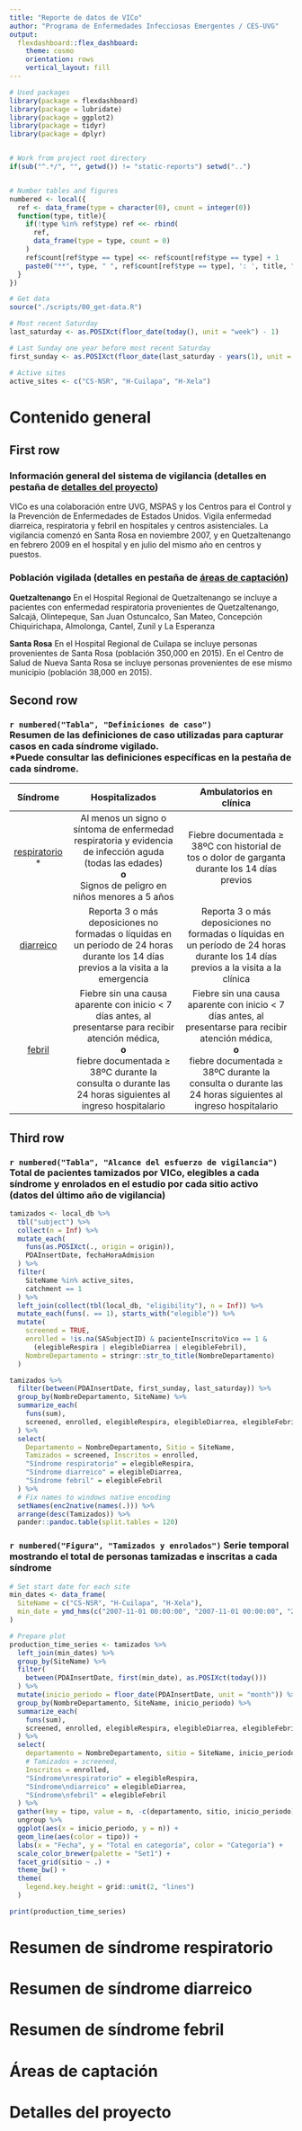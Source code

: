 ```yaml
---
title: "Reporte de datos de VICo"
author: "Programa de Enfermedades Infecciosas Emergentes / CES-UVG"
output: 
  flexdashboard::flex_dashboard:
    theme: cosmo
    orientation: rows
    vertical_layout: fill
---
```


```r
# Used packages
library(package = flexdashboard)
library(package = lubridate)
library(package = ggplot2)
library(package = tidyr)
library(package = dplyr)


# Work from project root directory
if(sub("^.*/", "", getwd()) != "static-reports") setwd("..")


# Number tables and figures
numbered <- local({
  ref <- data_frame(type = character(0), count = integer(0))
  function(type, title){
    if(!type %in% ref$type) ref <<- rbind(
      ref,
      data_frame(type = type, count = 0)
    )
    ref$count[ref$type == type] <<- ref$count[ref$type == type] + 1
    paste0("**", type, " ", ref$count[ref$type == type], ': ', title, ".**")
  }
})

# Get data
source("./scripts/00_get-data.R")

# Most recent Saturday
last_saturday <- as.POSIXct(floor_date(today(), unit = "week") - 1)

# Last Sunday one year before most recent Saturday
first_sunday <- as.POSIXct(floor_date(last_saturday - years(1), unit = "week"))

# Active sites
active_sites <- c("CS-NSR", "H-Cuilapa", "H-Xela")
```




<!-- Tab with general content regarging the surveillance -->
# Contenido general


## First row {data-height=120}

### **Información general del sistema de vigilancia** (detalles en pestaña de [detalles del proyecto](#detalles-del-proyecto))

VICo es una colaboración entre UVG, MSPAS y los
Centros para el Control y la Prevención de Enfermedades de Estados Unidos.
Vigila enfermedad diarreica, respiratoria y febril en hospitales y
centros asistenciales.
La vigilancia comenzó en Santa Rosa en noviembre 2007,
y en Quetzaltenango en febrero 2009 en el hospital
y en julio del mismo año en centros y puestos.




### **Población vigilada** (detalles en pestaña de [áreas de captación](#areas-de-captacion))

**Quetzaltenango**
En el Hospital Regional de Quetzaltenango se incluye a pacientes con enfermedad
respiratoria provenientes de
Quetzaltenango,
Salcajá,
Olintepeque,
San Juan Ostuncalco,
San Mateo,
Concepción Chiquirichapa,
Almolonga,
Cantel,
Zunil
y La Esperanza


**Santa Rosa**
En el Hospital Regional de Cuilapa se incluye personas provenientes de Santa Rosa
(población 350,000 en 2015).
En el Centro de Salud de Nueva Santa Rosa se incluye personas provenientes de ese mismo municipio
(población 38,000 en 2015).


## Second row


### `r numbered("Tabla", "Definiciones de caso")` </br>Resumen de las definiciones de caso utilizadas para capturar casos en cada síndrome vigilado. </br>*Puede consultar las definiciones específicas en la pestaña de cada síndrome.

------------------------------------------------------------------------------------------------------------------------------------------------------------------------------------------------------------------------------------------------------------
         Síndrome                                     Hospitalizados                                                                                           Ambulatorios en clínica
--------------------------------------------------  --------------------------------------------------------------------------------------------------------- -------------------------------------------------------------------------------------------------------
<span title="Clic para consultar detalles">          Al menos un signo o síntoma de enfermedad respiratoria y evidencia de infección aguda (todas las edades)  Fiebre documentada ≥ 38ºC con historial de tos o dolor de garganta durante los 14 días previos
[respiratorio](#resumen-de-sindrome-respiratorio)    </br>**o**</br>
*</span>                                             Signos de peligro en niños menores a 5 años

<span title="Clic para consultar detalles">          Reporta 3 o más deposiciones no formadas o líquidas en un período de 24 horas durante los 14 días         Reporta 3 o más deposiciones no formadas o líquidas en un período de 24 horas durante los 14 días
[diarreico](#resumen-de-sindrome-diarreico)          previos a la visita a la emergencia                                                                       previos a la visita a la clínica
</span>

<span title="Clic para consultar detalles">          Fiebre sin una causa aparente con inicio < 7 días antes, al presentarse para recibir atención médica,     Fiebre sin una causa aparente con inicio < 7 días antes, al presentarse para recibir atención médica,
[febril](#resumen-de-sindrome-febril)                </br>**o**</br>                                                                                           </br>**o**</br>
</span>                                              fiebre documentada ≥ 38ºC durante la consulta o durante las 24 horas siguientes al ingreso hospitalario   fiebre documentada ≥ 38ºC durante la consulta o durante las 24 horas siguientes al ingreso hospitalario
------------------------------------------------------------------------------------------------------------------------------------------------------------------------------------------------------------------------------------------------------------




## Third row {data-height=300}


### `r numbered("Tabla", "Alcance del esfuerzo de vigilancia")` </br>Total de pacientes tamizados por VICo, elegibles a cada síndrome y enrolados en el estudio por cada sitio activo </br> (datos del último año de vigilancia)



```r
tamizados <- local_db %>%
  tbl("subject") %>%
  collect(n = Inf) %>%
  mutate_each(
    funs(as.POSIXct(., origin = origin)),
    PDAInsertDate, fechaHoraAdmision
  ) %>%
  filter(
    SiteName %in% active_sites,
    catchment == 1
  ) %>%
  left_join(collect(tbl(local_db, "eligibility"), n = Inf)) %>%
  mutate_each(funs(. == 1), starts_with("elegible")) %>% 
  mutate(
    screened = TRUE,
    enrolled = !is.na(SASubjectID) & pacienteInscritoVico == 1 &
      (elegibleRespira | elegibleDiarrea | elegibleFebril),
    NombreDepartamento = stringr::str_to_title(NombreDepartamento)
  )

tamizados %>%
  filter(between(PDAInsertDate, first_sunday, last_saturday)) %>%
  group_by(NombreDepartamento, SiteName) %>%
  summarize_each(
    funs(sum),
    screened, enrolled, elegibleRespira, elegibleDiarrea, elegibleFebril
  ) %>%
  select(
    Departamento = NombreDepartamento, Sitio = SiteName,
    Tamizados = screened, Inscritos = enrolled,
    "Síndrome respiratorio" = elegibleRespira,
    "Síndrome diarreico" = elegibleDiarrea,
    "Síndrome febril" = elegibleFebril
  ) %>%
  # Fix names to windows native encoding
  setNames(enc2native(names(.))) %>%
  arrange(desc(Tamizados)) %>%
  pander::pandoc.table(split.tables = 120)
```




### `r numbered("Figura", "Tamizados y enrolados")` Serie temporal mostrando el total de personas tamizadas e inscritas a cada síndrome {id=general-tamizados-enrolados}

```r

# Set start date for each site
min_dates <- data_frame(
  SiteName = c("CS-NSR", "H-Cuilapa", "H-Xela"),
  min_date = ymd_hms(c("2007-11-01 00:00:00", "2007-11-01 00:00:00", "2009-02-01 00:00:00"))
)

# Prepare plot
production_time_series <- tamizados %>%
  left_join(min_dates) %>%
  group_by(SiteName) %>%
  filter(
    between(PDAInsertDate, first(min_date), as.POSIXct(today()))
  ) %>%
  mutate(inicio_periodo = floor_date(PDAInsertDate, unit = "month")) %>%
  group_by(NombreDepartamento, SiteName, inicio_periodo) %>%
  summarize_each(
    funs(sum),
    screened, enrolled, elegibleRespira, elegibleDiarrea, elegibleFebril
  ) %>%
  select(
    departamento = NombreDepartamento, sitio = SiteName, inicio_periodo,
    # Tamizados = screened,
    Inscritos = enrolled,
    "Síndrome\nrespiratorio" = elegibleRespira,
    "Síndrome\ndiarreico" = elegibleDiarrea,
    "Síndrome\nfebril" = elegibleFebril
  ) %>%
  gather(key = tipo, value = n, -c(departamento, sitio, inicio_periodo)) %>%
  ungroup %>%
  ggplot(aes(x = inicio_periodo, y = n)) +
  geom_line(aes(color = tipo)) +
  labs(x = "Fecha", y = "Total en categoría", color = "Categoría") +
  scale_color_brewer(palette = "Set1") +
  facet_grid(sitio ~ .) +
  theme_bw() +
  theme(
    legend.key.height = grid::unit(2, "lines")
  )

print(production_time_series)
```





<!-- Tab with a summary of the respiratory syndrome surveillance -->
# Resumen de síndrome respiratorio




<!-- Tab with a summary of the diarrheal syndrome surveillance -->
# Resumen de síndrome diarreico




<!-- Tab with a summary of the febrile syndrome surveillance -->
# Resumen de síndrome febril




<!-- Tab with a detail of catchment areas -->
# Áreas de captación




<!-- Tab with a detailed description of the project -->
# Detalles del proyecto




<!-- End of the main report page -->
